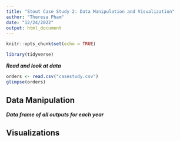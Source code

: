 ```yaml
---
title: "Stout Case Study 2: Data Manipulation and Visualization"
author: "Theresa Pham"
date: "12/24/2022"
output: html_document
---
```


```r
knitr::opts_chunk$set(echo = TRUE)

library(tidyverse)
```

***Read and look at data***
```r
orders <- read.csv("casestudy.csv")
glimpse(orders)
```

## Data Manipulation




***Data frame of all outputs for each year***

## Visualizations